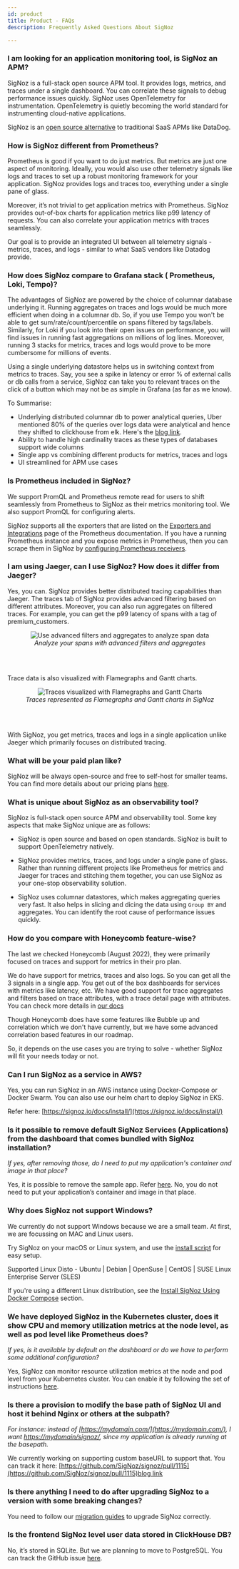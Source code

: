 ```yaml
---
id: product
title: Product - FAQs
description: Frequently Asked Questions About SigNoz

---
```


### I am looking for an application monitoring tool, is SigNoz an APM?

SigNoz is a full-stack open source APM tool. It provides logs, metrics, and traces under a single dashboard. You can correlate these signals to debug performance issues quickly. SigNoz uses OpenTelemetry for instrumentation. OpenTelemetry is quietly becoming the world standard for instrumenting cloud-native applications. 

SigNoz is an [open source alternative](https://signoz.io/blog/open-source-datadog-alternative/) to traditional SaaS APMs like DataDog.

### How is SigNoz different from Prometheus?

Prometheus is good if you want to do just metrics. But metrics are just one aspect of monitoring. Ideally, you would also use other telemetry signals like logs and traces to set up a robust monitoring framework for your application. SigNoz provides logs and traces too, everything under a single pane of glass.

Moreover, it’s not trivial to get application metrics with Prometheus. SigNoz provides out-of-box charts for application metrics like p99 latency of requests. You can also correlate your application metrics with traces seamlessly.

Our goal is to provide an integrated UI between all telemetry signals - metrics, traces, and logs - similar to what SaaS vendors like Datadog provide.

### How does SigNoz compare to Grafana stack ( Prometheus, Loki, Tempo)?

The advantages of SigNoz are powered by the choice of columnar database underlying it. Running aggregates on traces and logs would be much more efficient when doing in a columnar db. So, if you use Tempo you won't be able to get sum/rate/count/percentile on spans filtered by tags/labels. Similarly, for Loki if you look into their open issues on performance, you will find issues in running fast aggregations on millions of log lines.
Moreover, running 3 stacks for metrics, traces and logs would prove to be more cumbersome for millions of events.

Using a single underlying datastore helps us in switching context from metrics to traces. Say, you see a spike in latency or error % of external calls or db calls from a service, SigNoz can take you to relevant traces on the click of a button which may not be as simple in Grafana (as far as we know).

To Summarise:

- Underlying distributed columnar db to power analytical queries, Uber mentioned 80% of the queries over logs data were analytical and hence they shifted to clickhouse from elk. Here's the <a href="https://www.uber.com/en-IN/blog/logging/" rel="noopener noreferrer nofollow" target="_blank">blog link</a>.
- Ability to handle high cardinality traces as these types of databases support wide columns
- Single app vs combining different products for metrics, traces and logs
- UI streamlined for APM use cases

### Is Prometheus included in SigNoz?

We support PromQL and Prometheus remote read for users to shift seamlessly from Prometheus to SigNoz as their metrics monitoring tool. We also support PromQL for configuring alerts.

SigNoz supports all the exporters that are listed on the <a href="https://prometheus.io/docs/instrumenting/exporters/" rel="noopener noreferrer nofollow" target="_blank">Exporters and Integrations</a> page of the Prometheus documentation. If you have a running Prometheus instance and you expose metrics in Prometheus, then you can scrape them in SigNoz by [configuring Prometheus receivers](https://signoz.io/docs/userguide/send-metrics/#enable-a-prometheus-receiver).

### I am using Jaeger, can I use SigNoz? How does it differ from Jaeger?

Yes, you can. SigNoz provides better distributed tracing capabilities than Jaeger. The traces tab of SigNoz provides advanced filtering based on different attributes. Moreover, you can also run aggregates on filtered traces. For example, you can get the p99 latency of spans with a tag of premium_customers.

<figure data-zoomable align='center'>
    <img src="/img/blog/common/trace_filter_apply_aggregates.webp" alt="Use advanced filters and aggregates to analyze span data"/>
    <figcaption><i>Analyze your spans with advanced filters and aggregates</i></figcaption>
</figure>

<br></br>

Trace data is also visualized with Flamegraphs and Gantt charts.

<figure data-zoomable align='center'>
    <img src="/img/blog/common/signoz_flamegraphs.webp" alt="Traces visualized with Flamegraphs and Gantt Charts"/>
    <figcaption><i>Traces represented as Flamegraphs and Gantt charts in SigNoz</i></figcaption>
</figure>

<br></br>

With SigNoz, you get metrics, traces and logs in a single application unlike Jaeger which primarily focuses on distributed tracing.

### What will be your paid plan like?

SigNoz will be always open-source and free to self-host for smaller
teams. You can find more details about our pricing plans [here](https://signoz.io/pricing/).


### What is unique about SigNoz as an observability tool?

SigNoz is full-stack open source APM and observability tool. Some key aspects that make SigNoz unique are as follows:

- SigNoz is open source and based on open standards. SigNoz is built to support OpenTelemetry natively.

- SigNoz provides metrics, traces, and logs under a single pane of glass. Rather than running different projects like Prometheus for metrics and Jaeger for traces and stitching them together, you can use SigNoz as your one-stop observability solution.

- SigNoz uses columnar datastores, which makes aggregating queries very fast. It also helps in slicing and dicing the data using `Group BY` and aggregates. You can identify the root cause of performance issues quickly.

### How do you compare with Honeycomb feature-wise?

The last we checked Honeycomb (August 2022), they were primarily focused on traces and support for metrics in their pro plan.

We do have support for metrics, traces and also logs. So you can get all the 3 signals in a single app. You get out of the box dashboards for services with metrics like latency, etc. We have good support for trace aggregates and filters based on trace attributes, with a trace detail page with attributes. You can check more details in [our docs](https://signoz.io/docs/userguide/overview/)

Though Honeycomb does have some features like Bubble up and correlation which we don't have currently, but we have some advanced correlation based features in our roadmap.

So, it depends on the use cases you are trying to solve - whether SigNoz will fit your needs today or not.


### Can I run SigNoz as a service in AWS?

Yes, you can run SigNoz in an AWS instance using Docker-Compose or Docker Swarm. You can also use our helm chart to deploy SigNoz in EKS.

Refer here: [https://signoz.io/docs/install/](https://signoz.io/docs/install/)


### Is it possible to remove default SigNoz Services (Applications) from the dashboard that comes bundled with SigNoz installation?

*If yes, after removing those, do I need to put my application's container and image in that place?*

Yes, it is possible to remove the sample app. Refer [here](https://signoz.io/docs/operate/docker-standalone/#remove-the-sample-application). No, you do not need to put your application’s container and image in that place.


### Why does SigNoz not support Windows?

We currently do not support Windows because we are a small team. At first, we are focussing on MAC and Linux users.

Try SigNoz on your macOS or Linux system, and use the [install script](https://signoz.io/docs/install/docker/#install-signoz-using-the-install-script) for easy setup.

Supported Linux Disto - Ubuntu | Debian | OpenSuse | CentOS | SUSE Linux Enterprise Server (SLES)

If you're using a different Linux distribution, see the [Install SigNoz Using Docker Compose](https://signoz.io/docs/install/docker/#install-signoz-using-docker-compose) section.



### We have deployed SigNoz in the Kubernetes cluster, does it show CPU and memory utilization metrics at the node level, as well as pod level like Prometheus does? 

*If yes, is it available by default on the dashboard or do we have to perform some additional configuration?*

Yes, SigNoz can monitor resource utilization metrics at the node and pod level from your Kubernetes cluster. You can enable it by following the set of instructions [here](https://signoz.io/docs/tutorial/kubernetes-infra-metrics/#steps-to-export-k8s-metrics-to-signoz).


### Is there a provision to modify the base path of SigNoz UI and host it behind Nginx or others at the subpath?

*For instance: instead of [https://mydomain.com/](https://mydomain.com/), I want [https://mydomain/signoz/](https://mydomain/signoz/), since my application is already running at the basepath.*

We currently working on supporting custom baseURL to support that.
You can track it here: [https://github.com/SigNoz/signoz/pull/1115](https://github.com/SigNoz/signoz/pull/1115)<a href="https://www.uber.com/en-IN/blog/logging/" rel="noopener noreferrer nofollow" target="_blank">blog link</a>


### Is there anything I need to do after upgrading SigNoz to a version with some breaking changes?

You need to follow our [migration guides](https://signoz.io/docs/operate/migration/) to upgrade SigNoz correctly.


### Is the frontend SigNoz level user data stored in ClickHouse DB?

No, it’s stored in SQLite. But we are planning to move to PostgreSQL. You can track the GitHub issue <a href="https://github.com/SigNoz/signoz/issues/941" rel="noopener noreferrer nofollow" target="_blank">here</a>.
